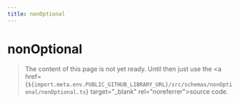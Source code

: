 ```yaml
---
title: nonOptional
---
```


# nonOptional

> The content of this page is not yet ready. Until then just use the <a href={`${import.meta.env.PUBLIC_GITHUB_LIBRARY_URL}/src/schemas/nonOptional/nonOptional.ts`} target="\_blank" rel="noreferrer">source code</a>.
